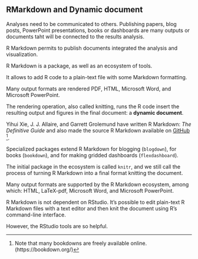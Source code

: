 ## RMarkdown  and Dynamic document

Analyses need to be communicated to others. Publishing papers, blog posts, PowerPoint presentations, books or dashboards are many outputs or documents taht will be connected to the results analysis. 

R Markdown permits to publish documents integrated the analysis and visualization.

R Markdown is a package, as well as an ecosystem of tools. 

It allows to add R code to a plain-text file with some Markdown formatting.

Many output formats are rendered PDF, HTML, Microsoft Word, and Microsoft PowerPoint.

The rendering operation, also called knitting, runs the R code insert the resulting output and figures in the final document: a **dynamic document**.

Yihui Xie, J. J. Allaire, and Garrett Grolemund have written R Markdown: *The Definitive Guide* and also made the source R Markdown available on [GitHub](https://github.com/rstudio/rmarkdown-book) [^1].

[^1]: Note that many bookdowns are freely available online. (https://bookdown.org/)

Specialized packages extend R Markdown for blogging (`blogdown`), for books (`bookdown`), and for making gridded dashboards (`flexdashboard`). 

The initial package in the ecosystem is called `knitr`, and we still call the process of turning R Markdown into a final format knitting the document. 

Many output formats are supported by the R Markdown ecosystem, among which: HTML, LaTeX-pdf, Microsoft Word, and Microsoft PowerPoint.

R Markdown is not dependent on RStudio.
It’s possible to edit plain-text R Markdown files with a text editor and then knit the document using R’s command-line interface. 

However, the RStudio tools are so helpful.



